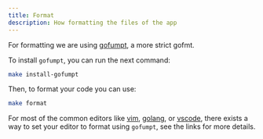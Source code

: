 ```yaml
---
title: Format
description: How formatting the files of the app
---
```


For formatting we are using [gofumpt](https://github.com/mvdan/gofumpt), a more strict gofmt.

To install `gofumpt`, you can run the next command:

```bash
make install-gofumpt
```

Then, to format your code you can use:

```bash
make format
```

For most of the common editors like [vim](https://github.com/mvdan/gofumpt#vim-go),
[golang](https://github.com/mvdan/gofumpt#goland), or
[vscode](https://github.com/mvdan/gofumpt#visual-studio-code), there exists a way to set your editor to format
using `gofumpt`, see the links for more details.
